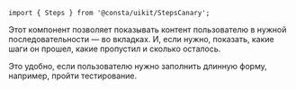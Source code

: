 ```tsx
import { Steps } from '@consta/uikit/StepsCanary';
```

Этот компонент позволяет показывать контент пользователю в нужной последовательности — во вкладках. И, если нужно, показать, какие шаги он прошел, какие пропустил и сколько осталось.

Это удобно, если пользователю нужно заполнить длинную форму, например, пройти тестирование.
